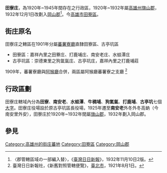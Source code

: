 {{NoteTA
|T=zh:田寮庄;zh-hant:田寮庄
|1=zh:庄;zh-hant:庄}}
'''田寮庄'''，為1920年~1945年間存在之行政區，1920年~1932年屬[[高雄州|高雄州]][[旗山郡|旗山郡]]，1932年12月1日改劃入[[岡山郡|岡山郡]]<ref>〈郡管轄區域の一部編入替〉，《[[臺灣日日新報|臺灣日日新報]]》，1932年11月10日2版。{{ja}}</ref>。今[[高雄市|高雄市]][[田寮區|田寮區]]。

==街庄原名==
田寮庄之轄區在1901年分屬[[蕃薯寮廳|蕃薯寮廳]]直隸田寮區、古亭坑區
*田寮區：嘉祥內里之田藔庄、打鹿埔庄、南安老庄、水蛙潭庄
*古亭坑區：崇德東里之狗氲氤庄、古亭坑庄，嘉祥內里之打鹿埔莊
1909年，蕃薯寮廳與[[阿猴廳|阿猴廳]]合併，兩區屬阿猴廳蕃薯寮之支廳
<ref>臺灣日日新報社，《新舊對照管轄便覽》，[[臺北市|臺北市]]，1921年8月1日。{{ja}}</ref>

==行政區劃==
田寮庄轄域內分為'''田寮'''、'''南安老'''、'''水蛙潭'''、'''牛稠埔'''、'''狗氳氤'''、'''打鹿埔'''、'''古亭坑'''七個[[大字_(行政區劃)|大字]]。田寮庄役場設於原古亭坑區長役場，1925年遷至'''南安老'''外冬外冬高蚋（今南安里外安），田寮庄於1920年~1932年間屬[[旗山郡|旗山郡]]，1932年劃入岡山郡。

== 參見 ==
{{reflist}}

{{高雄州}}

[[Category:高雄州的街庄蕃地|Category:高雄州的街庄蕃地]]
[[Category:田寮區|Category:田寮區]]
[[Category:岡山郡|Category:岡山郡]]